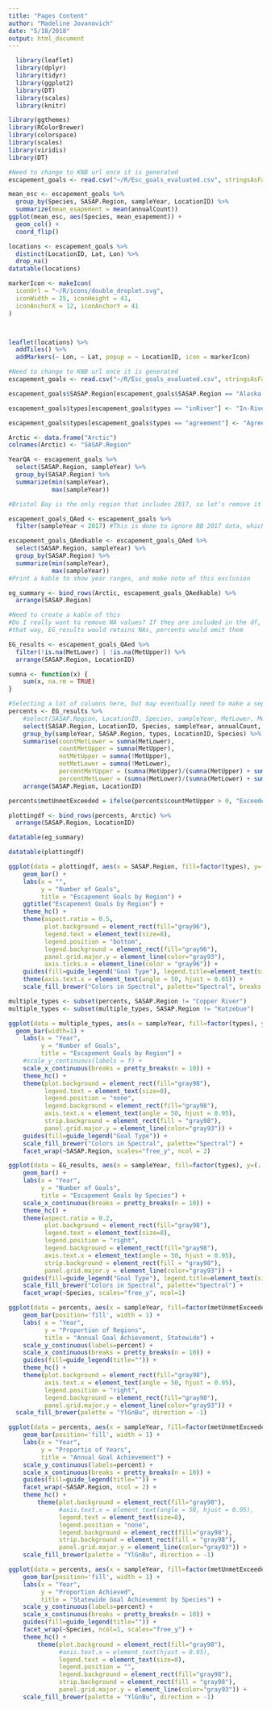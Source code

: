 ```yaml
---
title: "Pages Content"
author: "Madeline Jovanovich"
date: "5/18/2018"
output: html_document
---
```



```r

  library(leaflet)
  library(dplyr)
  library(tidyr)
  library(ggplot2)
  library(DT)
  library(scales)
  library(knitr)

library(ggthemes)
library(RColorBrewer)
library(colorspace)
library(scales)
library(viridis)
library(DT)
```

```r
#Need to change to KNB url once it is generated
escapement_goals <- read.csv("~/R/Esc_goals_evaluated.csv", stringsAsFactors = FALSE)
```

```r
mean_esc <- escapement_goals %>% 
  group_by(Species, SASAP.Region, sampleYear, LocationID) %>% 
  summarize(mean_esapement = mean(annualCount))
ggplot(mean_esc, aes(Species, mean_esapement)) +
  geom_col() +
  coord_flip() 
```

```r
locations <- escapement_goals %>% 
  distinct(LocationID, Lat, Lon) %>% 
  drop_na()
datatable(locations)
```

```r
markerIcon <- makeIcon(
  iconUrl = "~/R/icons/double_droplet.svg",
  iconWidth = 25, iconHeight = 41,
  iconAnchorX = 12, iconAnchorY = 41
)



leaflet(locations) %>% 
  addTiles() %>% 
  addMarkers(~ Lon, ~ Lat, popup = ~ LocationID, icon = markerIcon)

```


```r
#Need to change to KNB url once it is generated
escapement_goals <- read.csv("~/R/Esc_goals_evaluated.csv", stringsAsFactors = FALSE)
```

```r
escapement_goals$SASAP.Region[escapement_goals$SASAP.Region == "Alaska Peninsula and Aleutian Islands"] <- "AK Pen. and Aleutians"

escapement_goals$types[escapement_goals$types == "inRiver"] <- "In-River"

escapement_goals$types[escapement_goals$types == "agreement"] <- "Agreement"

Arctic <- data.frame("Arctic")
colnames(Arctic) <- "SASAP.Region"

YearQA <- escapement_goals %>%
  select(SASAP.Region, sampleYear) %>%
  group_by(SASAP.Region) %>%
  summarize(min(sampleYear),
            max(sampleYear))

#Bristol Bay is the only region that includes 2017, so let's remove it (causing issues anyways)

escapement_goals_QAed <- escapement_goals %>%
  filter(sampleYear < 2017) #This is done to ignore BB 2017 data, which is incomplete as of 5/2/18, but still included in cumulative escapement data

escapement_goals_QAedkable <- escapement_goals_QAed %>%
  select(SASAP.Region, sampleYear) %>%
  group_by(SASAP.Region) %>%
  summarize(min(sampleYear),
            max(sampleYear))
#Print a kable to show year ranges, and make note of this exclusion

eg_summary <- bind_rows(Arctic, escapement_goals_QAedkable) %>%
  arrange(SASAP.Region)

#Need to create a kable of this
#Do I really want to remove NA values? If they are included in the df, I can show locations of annual counts with no goals
#that way, EG_results would retains NAs, percents would omit them

EG_results <- escapement_goals_QAed %>%
  filter(!is.na(MetLower) | !is.na(MetUpper)) %>%
  arrange(SASAP.Region, LocationID)

sumna <- function(x) {
    sum(x, na.rm = TRUE)
}

#Selecting a lot of columns here, but may eventually need to make a separate df: one with only a few pertinent columns for "percents", another with more data
percents <- EG_results %>%
    #select(SASAP.Region, LocationID, Species, sampleYear, MetLower, MetUpper) %>%
    select(SASAP.Region, LocationID, Species, sampleYear, annualCount, types, MetLower, MetUpper) %>%
    group_by(sampleYear, SASAP.Region, types, LocationID, Species) %>%
    summarise(countMetLower = sumna(MetLower), 
              countMetUpper = sumna(MetUpper), 
              notMetUpper = sumna(!MetUpper), 
              notMetLower = sumna(!MetLower),
              percentMetUpper = (sumna(MetUpper)/(sumna(MetUpper) + sumna(!MetUpper))),
              percentMetLower = (sumna(MetLower)/(sumna(MetLower) + sumna(!MetLower)))) %>%
    arrange(SASAP.Region, LocationID)

percents$metUnmetExceeded = ifelse(percents$countMetUpper > 0, "Exceeded", ifelse(percents$countMetLower > 0, "Met", "Unmet"))

plottingdf <- bind_rows(percents, Arctic) %>%
  arrange(SASAP.Region, LocationID)
```

```r
datatable(eg_summary)
```

```r
datatable(plottingdf)
```

```r
ggplot(data = plottingdf, aes(x = SASAP.Region, fill=factor(types), y=(..count..))) + 
    geom_bar() +
    labs(x = "",
         y = "Number of Goals", 
         title = "Escapement Goals by Region") +
    ggtitle("Escapement Goals by Region") +
    theme_hc() +
    theme(aspect.ratio = 0.5,
          plot.background = element_rect(fill="gray96"), 
          legend.text = element_text(size=8), 
          legend.position = "bottom", 
          legend.background = element_rect(fill="gray96"), 
          panel.grid.major.y = element_line(color="gray93"),
          axis.ticks.x = element_line(color = "gray96")) +
    guides(fill=guide_legend("Goal Type"), legend.title=element_text(size=10)) +
    theme(axis.text.x = element_text(angle = 50, hjust = 0.85)) +
    scale_fill_brewer("Colors in Spectral", palette="Spectral", breaks = c("Agreement", "BEG", "In-River", "MT", "OEG", "SEG")) 
```

```r
multiple_types <- subset(percents, SASAP.Region != "Copper River")
multiple_types <- subset(multiple_types, SASAP.Region != "Kotzebue")

ggplot(data = multiple_types, aes(x = sampleYear, fill=factor(types), y=(..count..))) + 
  geom_bar(width=1) +
    labs(x = "Year",
         y = "Number of Goals", 
         title = "Escapement Goals by Region") +
    #scale_y_continuous(labels = f) +
    scale_x_continuous(breaks = pretty_breaks(n = 10)) +
    theme_hc() +
    theme(plot.background = element_rect(fill="gray98"),
          legend.text = element_text(size=8), 
          legend.position = "none", 
          legend.background = element_rect(fill="gray98"),
          axis.text.x = element_text(angle = 50, hjust = 0.95),
          strip.background = element_rect(fill = "gray98"),
          panel.grid.major.y = element_line(color="gray93")) +
    guides(fill=guide_legend("Goal Type")) +
    scale_fill_brewer("Colors in Spectral", palette="Spectral") + 
    facet_wrap(~SASAP.Region, scales="free_y", ncol = 2)
```

```r

ggplot(data = EG_results, aes(x = sampleYear, fill=factor(types), y=(..count..))) + 
    geom_bar() +
    labs(x = "Year",
         y = "Number of Goals", 
         title = "Escapement Goals by Species") +
    scale_x_continuous(breaks = pretty_breaks(n = 10)) +
    theme_hc() +
    theme(aspect.ratio = 0.2,
          plot.background = element_rect(fill="gray98"),
          legend.text = element_text(size=8), 
          legend.position = "right", 
          legend.background = element_rect(fill="gray98"),
          axis.text.x = element_text(angle = 50, hjust = 0.95),
          strip.background = element_rect(fill = "gray98"),
          panel.grid.major.y = element_line(color="gray93")) +
    guides(fill=guide_legend("Goal Type"), legend.title=element_text(size=10)) +
    scale_fill_brewer("Colors in Spectral", palette="Spectral") + 
    facet_wrap(~Species, scales="free_y", ncol=1)
```

```r
ggplot(data = percents, aes(x = sampleYear, fill=factor(metUnmetExceeded), y=(..count..))) + 
    geom_bar(position='fill', width = 1) +
    labs( x = "Year", 
          y = "Proportion of Regions", 
          title = "Annual Goal Achievement, Statewide") +
    scale_y_continuous(labels=percent) + 
    scale_x_continuous(breaks = pretty_breaks(n = 10)) +
    guides(fill=guide_legend(title="")) + 
    theme_hc() +
    theme(plot.background = element_rect(fill="gray98"),
          axis.text.x = element_text(angle = 50, hjust = 0.95), 
          legend.position = "right", 
          legend.background = element_rect(fill="gray98"),
          panel.grid.major.y = element_line(color="gray93")) +
  scale_fill_brewer(palette = "YlGnBu", direction = -1)
```

```r
ggplot(data = percents, aes(x = sampleYear, fill=factor(metUnmetExceeded), y=(..count..))) + 
    geom_bar(position='fill', width = 1) +
    labs(x = "Year", 
         y = "Proportio of Years", 
         title = "Annual Goal Achievement") +
    scale_y_continuous(labels=percent) + 
    scale_x_continuous(breaks = pretty_breaks(n = 10)) +
    guides(fill=guide_legend(title="")) + 
    facet_wrap(~SASAP.Region, ncol = 2) + 
    theme_hc() +
        theme(plot.background = element_rect(fill="gray98"),
              #axis.text.x = element_text(angle = 50, hjust = 0.95),
              legend.text = element_text(size=8), 
              legend.position = "none", 
              legend.background = element_rect(fill="gray98"),
              strip.background = element_rect(fill = "gray98"),
              panel.grid.major.y = element_line(color="gray93")) +
    scale_fill_brewer(palette = "YlGnBu", direction = -1)
```

```r
ggplot(data = percents, aes(x = sampleYear, fill=factor(metUnmetExceeded), y=(..count..))) + 
    geom_bar(position='fill', width = 1) +
    labs(x = "Year", 
         y = "Proportion Achieved", 
         title = "Statewide Goal Achievement by Species") + 
    scale_y_continuous(labels=percent) +
    scale_x_continuous(breaks = pretty_breaks(n = 10)) +
    guides(fill=guide_legend(title="")) + 
    facet_wrap(~Species, ncol=1, scales="free_y") + 
    theme_hc() +
        theme(plot.background = element_rect(fill="gray98"),
              #axis.text.x = element_text(hjust = 0.95),
              legend.text = element_text(size=8), 
              legend.position = "", 
              legend.background = element_rect(fill="gray98"),
              strip.background = element_rect(fill = "gray98"),
              panel.grid.major.y = element_line(color="gray93")) +
    scale_fill_brewer(palette = "YlGnBu", direction = -1)
```



